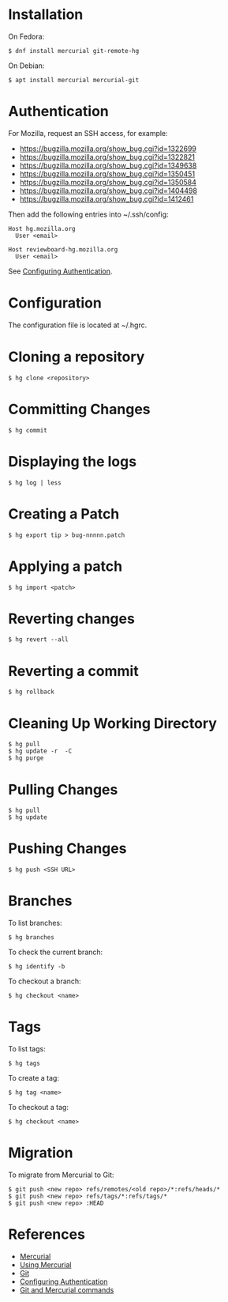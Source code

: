 = Installation =

On Fedora:

 $ dnf install mercurial git-remote-hg

On Debian:

 $ apt install mercurial mercurial-git

= Authentication =

For Mozilla, request an SSH access, for example:

* https://bugzilla.mozilla.org/show_bug.cgi?id=1322699
* https://bugzilla.mozilla.org/show_bug.cgi?id=1322821
* https://bugzilla.mozilla.org/show_bug.cgi?id=1349638
* https://bugzilla.mozilla.org/show_bug.cgi?id=1350451
* https://bugzilla.mozilla.org/show_bug.cgi?id=1350584
* https://bugzilla.mozilla.org/show_bug.cgi?id=1404498
* https://bugzilla.mozilla.org/show_bug.cgi?id=1412461

Then add the following entries into ~/.ssh/config:
<pre>
Host hg.mozilla.org
  User <email>

Host reviewboard-hg.mozilla.org
  User <email>
</pre>

See [http://mozilla-version-control-tools.readthedocs.io/en/latest/hgmozilla/auth.html Configuring Authentication].

= Configuration =

The configuration file is located at ~/.hgrc.

= Cloning a repository =

<pre>
$ hg clone <repository>
</pre>

= Committing Changes =

<pre>
$ hg commit
</pre>

= Displaying the logs =

<pre>
$ hg log | less
</pre>

= Creating a Patch =

<pre>
$ hg export tip > bug-nnnnn.patch
</pre>

= Applying a patch =

<pre>
$ hg import <patch>
</pre>

= Reverting changes =

<pre>
$ hg revert --all
</pre>

= Reverting a commit =

<pre>
$ hg rollback
</pre>

= Cleaning Up Working Directory =

 $ hg pull
 $ hg update -r <branch> -C
 $ hg purge

= Pulling Changes =

<pre>
$ hg pull
$ hg update
</pre>

= Pushing Changes =

<pre>
$ hg push <SSH URL>
</pre>

= Branches =

To list branches:

<pre>
$ hg branches
</pre>

To check the current branch:

<pre>
$ hg identify -b
</pre>

To checkout a branch:

<pre>
$ hg checkout <name>
</pre>

= Tags =

To list tags:

<pre>
$ hg tags
</pre>

To create a tag:

<pre>
$ hg tag <name>
</pre>

To checkout a tag:

<pre>
$ hg checkout <name>
</pre>

= Migration =

To migrate from Mercurial to Git:

<pre>
$ git push <new repo> refs/remotes/<old repo>/*:refs/heads/*
$ git push <new repo> refs/tags/*:refs/tags/*
$ git push <new repo> :HEAD
</pre>

= References =

* [https://www.mercurial-scm.org/ Mercurial]
* [https://wiki.mozilla.org/NSS:UsingHG Using Mercurial]
* [[Git]]
* [http://mozilla-version-control-tools.readthedocs.io/en/latest/hgmozilla/auth.html Configuring Authentication]
* [https://confluence.atlassian.com/get-started-with-bitbucket/git-and-mercurial-commands-860009656.html Git and Mercurial commands]